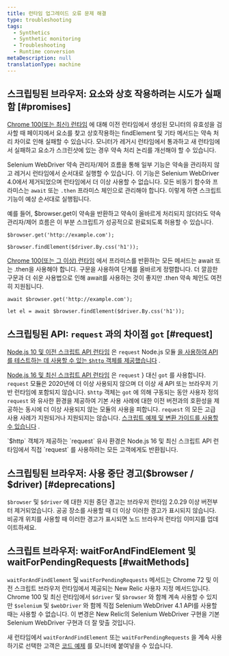 ```yaml
---
title: 런타임 업그레이드 오류 문제 해결
type: troubleshooting
tags:
  - Synthetics
  - Synthetic monitoring
  - Troubleshooting
  - Runtime conversion
metaDescription: null
translationType: machine
---
```


## 스크립팅된 브라우저: 요소와 상호 작용하려는 시도가 실패함 [#promises]

[Chrome 100(또는 최신) 런타임](/docs/synthetics/synthetic-monitoring/scripting-monitors/synthetic-scripted-browser-reference-monitor-versions-chrome-100) 에 대해 이전 런타임에서 생성된 모니터의 유효성을 검사할 때 페이지에서 요소를 찾고 상호작용하는 findElement 및 기타 메서드는 약속 처리 차이로 인해 실패할 수 있습니다. 모니터가 레거시 런타임에서 통과하고 새 런타임에서 실패하고 요소가 스크린샷에 있는 경우 약속 처리 논리를 개선해야 할 수 있습니다.

Selenium WebDriver 약속 관리자/제어 흐름을 통해 일부 기능은 약속을 관리하지 않고 레거시 런타임에서 순서대로 실행할 수 있습니다. 이 기능은 Selenium WebDriver 4.0에서 제거되었으며 런타임에서 더 이상 사용할 수 없습니다. 모든 비동기 함수와 프라미스는 `await` 또는 `.then` 프라미스 체인으로 관리해야 합니다. 이렇게 하면 스크립트 기능이 예상 순서대로 실행됩니다.

예를 들어, $browser.get이 약속을 반환하고 약속이 올바르게 처리되지 않더라도 약속 관리자/제어 흐름은 이 부분 스크립트가 성공적으로 완료되도록 허용할 수 있습니다.

```
$browser.get('http://example.com');

$browser.findElement($driver.By.css('h1'));
```

[Chrome 100(또는 그 이상) 런타임](/docs/synthetics/synthetic-monitoring/scripting-monitors/synthetic-scripted-browser-reference-monitor-versions-chrome-100) 에서 프라미스를 반환하는 모든 메서드는 await 또는 .then을 사용해야 합니다. 구문을 사용하여 단계를 올바르게 정렬합니다. 더 깔끔한 구문과 더 쉬운 사용법으로 인해 await를 사용하는 것이 좋지만 .then 약속 체인도 여전히 지원됩니다.

```
await $browser.get('http://example.com');

let el = await $browser.findElement($driver.By.css('h1'));
```

## 스크립팅된 API: `request` 과의 차이점 `got` [#request]

[Node.js 10 및 이전 스크립트 API 런타임](/docs/synthetics/synthetic-monitoring/using-monitors/manage-monitor-runtimes/#dependencies) 은 `request` Node.js 모듈 [을 사용하여 API를 테스트하는 데 사용할 수 있는 `$http` 객체를 제공했습니다](/docs/synthetics/synthetic-monitoring/scripting-monitors/write-synthetic-api-tests-legacy/) .

[Node.js 16 및 최신 스크립트 API 런타임](/docs/synthetics/synthetic-monitoring/using-monitors/manage-monitor-runtimes/#apidependencies) 은 `request` } 대신 `got` 를 사용합니다. `request` 모듈은 2020년에 더 이상 사용되지 않으며 더 이상 새 API 또는 브라우저 기반 런타임에 포함되지 않습니다. `$http` 객체는 `got` 에 의해 구동되는 동안 사용자 정의 `request` 와 유사한 환경을 제공하여 기본 사용 사례에 대한 이전 버전과의 호환성을 제공하는 동시에 더 이상 사용되지 않는 모듈의 사용을 피합니다. `request` 의 모든 고급 사용 사례가 지원되거나 지원되지는 않습니다. [스크립트 예제 및 변환 가이드를 사용할 수 있습니다](/docs/synthetics/synthetic-monitoring/scripting-monitors/write-synthetic-api-tests/) .

<Callout variant="tip">
  `$http` 객체가 제공하는 `request` 유사 환경은 Node.js 16 및 최신 스크립트 API 런타임에서 직접 `request` 를 사용하려는 모든 고객에게도 반환됩니다.
</Callout>

## 스크립팅된 브라우저: 사용 중단 경고($browser / $driver) [#deprecations]

`$browser` 및 `$driver` 에 대한 지원 중단 경고는 브라우저 런타임 2.0.29 이상 버전부터 제거되었습니다. 공공 장소를 사용할 때 더 이상 이러한 경고가 표시되지 않습니다. 비공개 위치를 사용할 때 이러한 경고가 표시되면 노드 브라우저 런타임 이미지를 업데이트하세요.

## 스크립트 브라우저: waitForAndFindElement 및 waitForPendingRequests [#waitMethods]

`waitForAndFindElement` 및 `waitForPendingRequests` 메서드는 Chrome 72 및 이전 스크립트 브라우저 런타임에서 제공되는 New Relic 사용자 지정 메서드입니다. Chrome 100 및 최신 런타임에서 `$driver` 및 `$browser` 와 함께 계속 사용할 수 있지만 `$selenium` 및 `$webDriver` 와 함께 직접 Selenium WebDriver 4.1 API를 사용할 때는 사용할 수 없습니다. 이 변경은 New Relic의 Selenium WebDriver 구현을 기본 Selenium WebDriver 구현과 더 잘 맞출 것입니다.

새 런타임에서 `waitForAndFindElement` 또는 `waitForPendingRequests` 을 계속 사용하기로 선택한 고객은 [코드 예제](/docs/synthetics/synthetic-monitoring/scripting-monitors/synthetic-scripted-browser-reference-monitor-versions-chrome-100/#waitForAndFindElement) 를 모니터에 붙여넣을 수 있습니다.